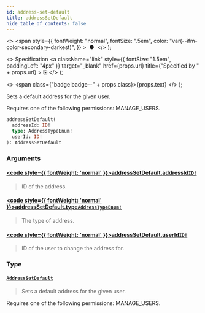 ```yaml
---
id: address-set-default
title: addressSetDefault
hide_table_of_contents: false
---
```


  <>
    <span
      style={{
        fontWeight: "normal",
        fontSize: ".5em",
        color: "var(--ifm-color-secondary-darkest)",
      }}
    >
      &nbsp;●&nbsp;
    </span>
  </>
);

  <>
    Specification
    <a
      className="link"
      style={{ fontSize: "1.5em", paddingLeft: "4px" }}
      target="\_blank"
      href={props.url}
      title={"Specified by " + props.url}
    >
      ⎘
    </a>
  </>
);

  <>
    <span class={"badge badge--" + props.class}>{props.text}</span>
  </>
);

Sets a default address for the given user.

Requires one of the following permissions: MANAGE_USERS.

```graphql
addressSetDefault(
  addressId: ID!
  type: AddressTypeEnum!
  userId: ID!
): AddressSetDefault
```

### Arguments

#### [<code style={{ fontWeight: 'normal' }}>addressSetDefault.<b>addressId</b></code>](#)<Bullet />[`ID!`](../../api-reference/scalars/id) <Badge class="secondary" text="non-null"/> <Badge class="secondary" text="scalar"/>

> ID of the address.

#### [<code style={{ fontWeight: 'normal' }}>addressSetDefault.<b>type</b></code>](#)<Bullet />[`AddressTypeEnum!`](../../api-reference/enums/address-type-enum) <Badge class="secondary" text="non-null"/> <Badge class="secondary" text="enum"/>

> The type of address.

#### [<code style={{ fontWeight: 'normal' }}>addressSetDefault.<b>userId</b></code>](#)<Bullet />[`ID!`](../../api-reference/scalars/id) <Badge class="secondary" text="non-null"/> <Badge class="secondary" text="scalar"/>

> ID of the user to change the address for.

### Type

#### [`AddressSetDefault`](../../api-reference/objects/address-set-default) <Badge class="secondary" text="object"/>

> Sets a default address for the given user.

Requires one of the following permissions: MANAGE_USERS.

>
